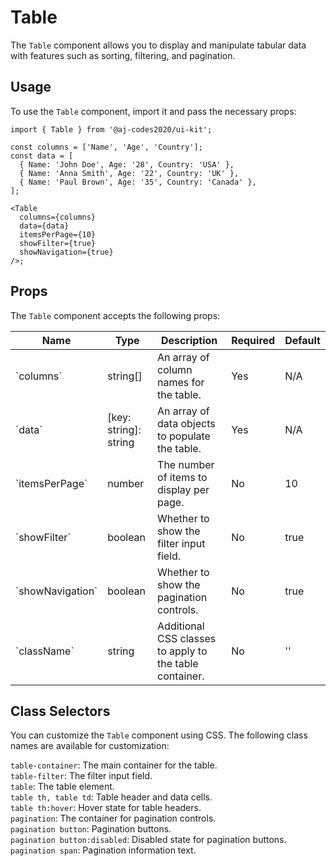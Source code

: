 
<Meta of={TableStories} />

# Table

The `Table` component allows you to display and manipulate tabular data with features such as sorting, filtering, and pagination.

<Canvas of={TableStories.Default} />

## Usage

To use the `Table` component, import it and pass the necessary props:

```tsx
import { Table } from '@aj-codes2020/ui-kit';

const columns = ['Name', 'Age', 'Country'];
const data = [
  { Name: 'John Doe', Age: '28', Country: 'USA' },
  { Name: 'Anna Smith', Age: '22', Country: 'UK' },
  { Name: 'Paul Brown', Age: '35', Country: 'Canada' },
];

<Table
  columns={columns}
  data={data}
  itemsPerPage={10}
  showFilter={true}
  showNavigation={true}
/>;
```

## Props

The `Table` component accepts the following props:

<div style={{ overflowX: 'auto' }}>
  <table style={{ width: '100%' }}>
    <thead>
      <tr>
        <th>Name</th>
        <th>Type</th>
        <th>Description</th>
        <th>Required</th>
        <th>Default</th>
      </tr>
    </thead>
    <tbody>
      <tr>
        <td>`columns`</td>
        <td>string[]</td>
        <td>An array of column names for the table.</td>
        <td>Yes</td>
        <td>N/A</td>
      </tr>
      <tr>
        <td>`data`</td>
        <td>[key: string]: string </td>
        <td>An array of data objects to populate the table.</td>
        <td>Yes</td>
        <td>N/A</td>
      </tr>
      <tr>
        <td>`itemsPerPage`</td>
        <td>number</td>
        <td>The number of items to display per page.</td>
        <td>No</td>
        <td>10</td>
      </tr>
      <tr>
        <td>`showFilter`</td>
        <td>boolean</td>
        <td>Whether to show the filter input field.</td>
        <td>No</td>
        <td>true</td>
      </tr>
      <tr>
        <td>`showNavigation`</td>
        <td>boolean</td>
        <td>Whether to show the pagination controls.</td>
        <td>No</td>
        <td>true</td>
      </tr>
      <tr>
        <td>`className`</td>
        <td>string</td>
        <td>Additional CSS classes to apply to the table container.</td>
        <td>No</td>
        <td>''</td>
      </tr>
    </tbody>
  </table>
</div>

## Class Selectors

You can customize the `Table` component using CSS. The following class names are available for customization:

`table-container`: The main container for the table.\
`table-filter`: The filter input field.\
`table`: The table element.\
`table th, table td`: Table header and data cells.\
`table th:hover`: Hover state for table headers.\
`pagination`: The container for pagination controls.\
`pagination button`: Pagination buttons.\
`pagination button:disabled`: Disabled state for pagination buttons.\
`pagination span`: Pagination information text.
